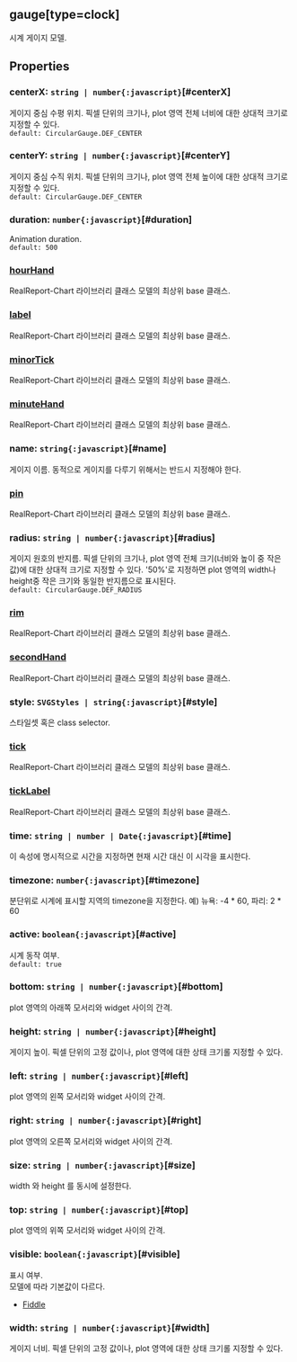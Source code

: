 ## gauge[type=clock]
시계 게이지 모델.
## Properties

### centerX: `string | number{:javascript}`[#centerX]
게이지 중심 수평 위치.
픽셀 단위의 크기나, plot 영역 전체 너비에 대한 상대적 크기로 지정할 수 있다.  
`default: CircularGauge.DEF_CENTER`  

### centerY: `string | number{:javascript}`[#centerY]
게이지 중심 수직 위치.
픽셀 단위의 크기나, plot 영역 전체 높이에 대한 상대적 크기로 지정할 수 있다.  
`default: CircularGauge.DEF_CENTER`  

### duration: `number{:javascript}`[#duration]
Animation duration.  
`default: 500`  

### [hourHand](./clock/hourHand)
RealReport-Chart 라이브러리 클래스 모델의 최상위 base 클래스.

  

### [label](./clock/label)
RealReport-Chart 라이브러리 클래스 모델의 최상위 base 클래스.

  

### [minorTick](./clock/minorTick)
RealReport-Chart 라이브러리 클래스 모델의 최상위 base 클래스.

  

### [minuteHand](./clock/minuteHand)
RealReport-Chart 라이브러리 클래스 모델의 최상위 base 클래스.

  

### name: `string{:javascript}`[#name]
게이지 이름.
동적으로 게이지를 다루기 위해서는 반드시 지정해야 한다.  

### [pin](./clock/pin)
RealReport-Chart 라이브러리 클래스 모델의 최상위 base 클래스.

  

### radius: `string | number{:javascript}`[#radius]
게이지 원호의 반지름.
픽셀 단위의 크기나, plot 영역 전체 크기(너비와 높이 중 작은 값)에 대한 상대적 크기로 지정할 수 있다.
'50%'로 지정하면 plot 영역의 width나 height중 작은 크기와 동일한 반지름으로 표시된다.  
`default: CircularGauge.DEF_RADIUS`  

### [rim](./clock/rim)
RealReport-Chart 라이브러리 클래스 모델의 최상위 base 클래스.

  

### [secondHand](./clock/secondHand)
RealReport-Chart 라이브러리 클래스 모델의 최상위 base 클래스.

  

### style: `SVGStyles | string{:javascript}`[#style]
스타일셋 혹은 class selector.  

### [tick](./clock/tick)
RealReport-Chart 라이브러리 클래스 모델의 최상위 base 클래스.

  

### [tickLabel](./clock/tickLabel)
RealReport-Chart 라이브러리 클래스 모델의 최상위 base 클래스.

  

### time: `string | number | Date{:javascript}`[#time]
이 속성에 명시적으로 시간을 지정하면 현재 시간 대신 이 시각을 표시한다.  

### timezone: `number{:javascript}`[#timezone]
분단위로 시계에 표시할 지역의 timezone을 지정한다.
예) 뉴욕: -4 * 60, 파리: 2 * 60  

### active: `boolean{:javascript}`[#active]
시계 동작 여부.  
`default: true`  

### bottom: `string | number{:javascript}`[#bottom]
plot 영역의 아래쪽 모서리와 widget 사이의 간격.  

### height: `string | number{:javascript}`[#height]
게이지 높이.
픽셀 단위의 고정 값이나, plot 영역에 대한 상태 크기롤 지정할 수 있다.  

### left: `string | number{:javascript}`[#left]
plot 영역의 왼쪽 모서리와 widget 사이의 간격.  

### right: `string | number{:javascript}`[#right]
plot 영역의 오른쪽 모서리와 widget 사이의 간격.  

### size: `string | number{:javascript}`[#size]
width 와  height 를 동시에 설정한다.  

### top: `string | number{:javascript}`[#top]
plot 영역의 위쪽 모서리와 widget 사이의 간격.  

### visible: `boolean{:javascript}`[#visible]
표시 여부.\
모델에 따라 기본값이 다르다.
- [Fiddle](https:/jsfiddle.net/gh/get/library/pure/realgrid/realchart-demo/tree/master/common/visible)  

### width: `string | number{:javascript}`[#width]
게이지 너비.
픽셀 단위의 고정 값이나, plot 영역에 대한 상태 크기롤 지정할 수 있다.  
